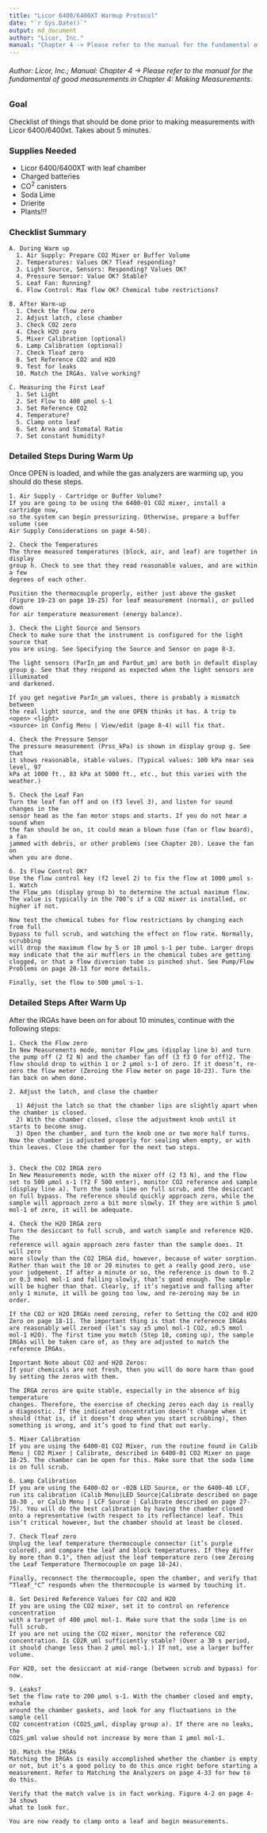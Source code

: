 ---
title: "Licor 6400/6400XT Warmup Protocol"
date: "`r Sys.Date()`"
output: md_document
author: "Licor, Inc."
manual: "Chapter 4 -> Please refer to the manual for the fundamental of good measurements in Chapter 4: > Making Measurements."
---

###### Author: Licor, Inc.; Manual: Chapter 4 -> Please refer to the manual for the fundamental of good measurements in Chapter 4: Making Measurements.

### Goal

Checklist of things that should be done prior to making measurements with Licor 6400/6400xt. Takes about 5 minutes.

### Supplies Needed

* Licor 6400/6400XT with leaf chamber
* Charged batteries
* CO^2^ canisters
* Soda Lime
* Drierite
* Plants!!!

### Checklist Summary
```
A. During Warm up
  1. Air Supply: Prepare CO2 Mixer or Buffer Volume
  2. Temperatures: Values OK? Tleaf responding?
  3. Light Source, Sensors: Responding? Values OK?
  4. Pressure Sensor: Value OK? Stable?
  5. Leaf Fan: Running?
  6. Flow Control: Max flow OK? Chemical tube restrictions?
  
B. After Warm-up
  1. Check the flow zero
  2. Adjust latch, close chamber
  3. Check CO2 zero
  4. Check H2O zero
  5. Mixer Calibration (optional)
  6. Lamp Calibration (optional)
  7. Check Tleaf zero
  8. Set Reference CO2 and H2O
  9. Test for leaks
  10. Match the IRGAs. Valve working?
  
C. Measuring the First Leaf
  1. Set Light
  2. Set Flow to 400 μmol s-1
  3. Set Reference CO2
  4. Temperature?
  5. Clamp onto leaf
  6. Set Area and Stomatal Ratio
  7. Set constant humidity?
```

### Detailed Steps During Warm Up

Once OPEN is loaded, and while the gas analyzers are warming up, you
should do these steps.
```
1. Air Supply - Cartridge or Buffer Volume?
If you are going to be using the 6400-01 CO2 mixer, install a cartridge now,
so the system can begin pressurizing. Otherwise, prepare a buffer volume (see
Air Supply Considerations on page 4-50).

2. Check the Temperatures
The three measured temperatures (block, air, and leaf) are together in display
group h. Check to see that they read reasonable values, and are within a few
degrees of each other.

Position the thermocouple properly, either just above the gasket
(Figure 19-23 on page 19-25) for leaf measurement (normal), or pulled down
for air temperature measurement (energy balance).

3. Check the Light Source and Sensors
Check to make sure that the instrument is configured for the light source that
you are using. See Specifying the Source and Sensor on page 8-3.

The light sensors (ParIn_μm and ParOut_μm) are both in default display
group g. See that they respond as expected when the light sensors are illuminated
and darkened.

If you get negative ParIn_μm values, there is probably a mismatch between
the real light source, and the one OPEN thinks it has. A trip to <open> <light>
<source> in Config Menu | View/edit (page 8-4) will fix that.

4. Check the Pressure Sensor
The pressure measurement (Prss_kPa) is shown in display group g. See that
it shows reasonable, stable values. (Typical values: 100 kPa near sea level, 97
kPa at 1000 ft., 83 kPa at 5000 ft., etc., but this varies with the weather.)

5. Check the Leaf Fan
Turn the leaf fan off and on (f3 level 3), and listen for sound changes in the
sensor head as the fan motor stops and starts. If you do not hear a sound when
the fan should be on, it could mean a blown fuse (fan or flow board), a fan
jammed with debris, or other problems (see Chapter 20). Leave the fan on
when you are done.

6. Is Flow Control OK?
Use the flow control key (f2 level 2) to fix the flow at 1000 μmol s-1. Watch
the Flow_μms (display group b) to determine the actual maximum flow. The value is typically in the 700’s if a CO2 mixer is installed, or higher if not.

Now test the chemical tubes for flow restrictions by changing each from full
bypass to full scrub, and watching the effect on flow rate. Normally, scrubbing
will drop the maximum flow by 5 or 10 μmol s-1 per tube. Larger drops may indicate that the air mufflers in the chemical tubes are getting clogged, or that a flow diversion tube is pinched shut. See Pump/Flow Problems on page 20-13 for more details.

Finally, set the flow to 500 μmol s-1.
```
### Detailed Steps After Warm Up

After the IRGAs have been on for about 10 minutes, continue with the following
steps:
```
1. Check the Flow zero
In New Measurements mode, monitor Flow_μms (display line b) and turn the pump off (2 f2 N) and the chamber fan off (3 f3 O for off)2. The flow should drop to within 1 or 2 μmol s-1 of zero. If it doesn’t, re-zero the flow meter (Zeroing the Flow meter on page 18-23). Turn the fan back on when done.

2. Adjust the latch, and close the chamber

  1) Adjust the latch so that the chamber lips are slightly apart when the chamber is closed. 
  2) With the chamber closed, close the adjustment knob until it starts to become snug. 
  3) Open the chamber, and turn the knob one or two more half turns. Now the chamber is adjusted properly for sealing when empty, or with thin leaves. Close the chamber for the next two steps.


3. Check the CO2 IRGA zero
In New Measurements mode, with the mixer off (2 f3 N), and the flow set to 500 μmol s-1 (f2 F 500 enter), monitor CO2 reference and sample (display line a). Turn the soda lime on full scrub, and the desiccant on full bypass. The reference should quickly approach zero, while the sample will approach zero a bit more slowly. If they are within 5 μmol mol-1 of zero, it will be adequate.

4. Check the H2O IRGA zero
Turn the desiccant to full scrub, and watch sample and reference H2O. The
reference will again approach zero faster than the sample does. It will zero
more slowly than the CO2 IRGA did, however, because of water sorption. Rather than wait the 10 or 20 minutes to get a really good zero, use your judgement. If after a minute or so, the reference is down to 0.2 or 0.3 mmol mol-1 and falling slowly, that’s good enough. The sample will be higher than that. Clearly, if it’s negative and falling after only 1 minute, it will be going too low, and re-zeroing may be in order.

If the CO2 or H2O IRGAs need zeroing, refer to Setting the CO2 and H2O Zero on page 18-11. The important thing is that the reference IRGAs are reasonably well zeroed (let’s say ±5 μmol mol-1 CO2, ±0.5 mmol mol-1 H2O). The first time you match (Step 10, coming up), the sample IRGAs will be taken care of, as they are adjusted to match the reference IRGAs.

Important Note about CO2 and H2O Zeros:
If your chemicals are not fresh, then you will do more harm than good by setting the zeros with them.

The IRGA zeros are quite stable, especially in the absence of big temperature
changes. Therefore, the exercise of checking zeros each day is really a diagnostic. If the indicated concentration doesn’t change when it should (that is, if it doesn’t drop when you start scrubbing), then something is wrong, and it’s good to find that out early.

5. Mixer Calibration
If you are using the 6400-01 CO2 Mixer, run the routine found in Calib Menu | CO2 Mixer | Calibrate, described in 6400-01 CO2 Mixer on page 18-25. The chamber can be open for this. Make sure that the soda lime is on full scrub.

6. Lamp Calibration
If you are using the 6400-02 or -02B LED Source, or the 6400-40 LCF, run its calibration (Calib Menu|LED Source|Calibrate described on page 18-30 , or Calib Menu | LCF Source | Calibrate described on page 27-75). You will do the best calibration by having the chamber closed onto a representative (with respect to its reflectance) leaf. This isn’t critical however, but the chamber should at least be closed.

7. Check Tleaf zero
Unplug the leaf temperature thermocouple connector (it’s purple colored), and compare the leaf and block temperatures. If they differ by more than 0.1°, then adjust the leaf temperature zero (see Zeroing the Leaf Temperature Thermocouple on page 18-24).

Finally, reconnect the thermocouple, open the chamber, and verify that “Tleaf_°C” responds when the thermocouple is warmed by touching it.

8. Set Desired Reference Values for CO2 and H2O
If you are using the CO2 mixer, set it to control on reference concentration
with a target of 400 μmol mol-1. Make sure that the soda lime is on full scrub.
If you are not using the CO2 mixer, monitor the reference CO2 concentration. Is CO2R_uml sufficiently stable? (Over a 30 s period, it should change less than 2 μmol mol-1.) If not, use a larger buffer volume.

For H2O, set the desiccant at mid-range (between scrub and bypass) for now.

9. Leaks?
Set the flow rate to 200 μmol s-1. With the chamber closed and empty, exhale
around the chamber gaskets, and look for any fluctuations in the sample cell
CO2 concentration (CO2S_μml, display group a). If there are no leaks, the
CO2S_μml value should not increase by more than 1 μmol mol-1.

10. Match the IRGAs
Matching the IRGAs is easily accomplished whether the chamber is empty or not, but it’s a good policy to do this once right before starting a measurement. Refer to Matching the Analyzers on page 4-33 for how to do this.

Verify that the match valve is in fact working. Figure 4-2 on page 4-34 shows
what to look for.

You are now ready to clamp onto a leaf and begin measurements.
```